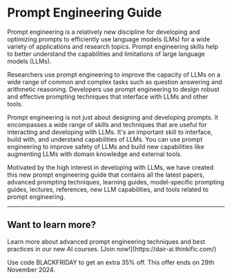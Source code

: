 # Prompt Engineering Guide


Prompt engineering is a relatively new discipline for developing and optimizing prompts to efficiently use language models (LMs) for a wide variety of applications and research topics. Prompt engineering skills help to better understand the capabilities and limitations of large language models (LLMs).

Researchers use prompt engineering to improve the capacity of LLMs on a wide range of common and complex tasks such as question answering and arithmetic reasoning. Developers use prompt engineering to design robust and effective prompting techniques that interface with LLMs and other tools.

Prompt engineering is not just about designing and developing prompts. It encompasses a wide range of skills and techniques that are useful for interacting and developing with LLMs. It's an important skill to interface, build with, and understand capabilities of LLMs. You can use prompt engineering to improve safety of LLMs and build new capabilities like augmenting LLMs with domain knowledge and external tools.

Motivated by the high interest in developing with LLMs, we have created this new prompt engineering guide that contains all the latest papers, advanced prompting techniques, learning guides, model-specific prompting guides, lectures, references, new LLM capabilities, and tools related to prompt engineering.

---

## Want to learn more?

<Callout type= "info" emoji="🎓">
Learn more about advanced prompt engineering techniques and best practices in our new AI courses. [Join now!](https://dair-ai.thinkific.com/)

Use code BLACKFRIDAY to get an extra 35% off. This offer ends on 29th November 2024.
</Callout>
